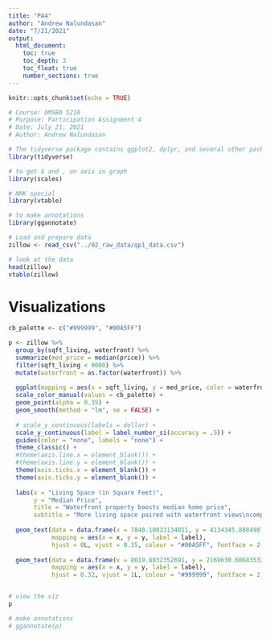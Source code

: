```yaml
---
title: "PA4"
author: "Andrew Nalundasan"
date: "7/21/2021"
output: 
  html_document:
    toc: true
    toc_depth: 3
    toc_float: true
    number_sections: true
---
```


```r
knitr::opts_chunk$set(echo = TRUE)
```

```r
# Course: OMSBA 5210
# Purpose: Participation Assignment 4
# Date: July 21, 2021
# Author: Andrew Nalundasan
```

```r
# The tidyverse package contains ggplot2, dplyr, and several other packages
library(tidyverse)

# to get $ and , on axis in graph
library(scales)

# NHK special
library(vtable)

# to make annotations
library(ggannotate)
```


```r
# Load and prepare data 
zillow <- read_csv("../02_raw_data/qp1_data.csv")

# look at the data
head(zillow)
vtable(zillow)
```


# Visualizations

```r
cb_palette <- c("#999999", "#00A5FF")

p <- zillow %>% 
  group_by(sqft_living, waterfront) %>% 
  summarize(med_price = median(price)) %>% 
  filter(sqft_living < 9000) %>% 
  mutate(waterfront = as.factor(waterfront)) %>% 
  
  ggplot(mapping = aes(x = sqft_living, y = med_price, color = waterfront)) + 
  scale_color_manual(values = cb_palette) + 
  geom_point(alpha = 0.35) + 
  geom_smooth(method = "lm", se = FALSE) + 
  
  # scale_y_continuous(labels = dollar) + 
  scale_y_continuous(label = label_number_si(accuracy = .5)) +
  guides(color = "none", labels = "none") + 
  theme_classic() + 
  #theme(axis.line.x = element_blank()) + 
  #theme(axis.line.y = element_blank()) + 
  theme(axis.ticks.x = element_blank()) + 
  theme(axis.ticks.y = element_blank()) +
  
  labs(x = "Living Space (in Square Feet)",
       y = "Median Price",
       title = "Waterfront property boosts median home price", 
       subtitle = "More living space paired with waterfront views\ncompound value of home") + 
  
  geom_text(data = data.frame(x = 7840.10833134011, y = 4134345.8884987, label = "Waterfront"),
            mapping = aes(x = x, y = y, label = label),
            hjust = 0L, vjust = 0.35, colour = "#00A5FF", fontface = 2, inherit.aes = FALSE) +
  
  geom_text(data = data.frame(x = 8019.8032352691, y = 2169630.60683532, label = "No Waterfront"),
            mapping = aes(x = x, y = y, label = label),
            hjust = 0.32, vjust = 1L, colour = "#999999", fontface = 2, inherit.aes = FALSE)


# view the viz
p

# make annotations
# ggannotate(p)
```

